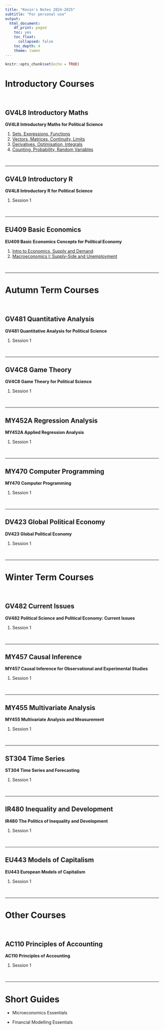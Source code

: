 ```yaml
---
title: "Kevin's Notes 2024-2025"
subtitle: "For personal use"
output:
  html_document:
    df_print: paged
    toc: yes
    toc_float:
      collapsed: false
    toc_depth: 4
    theme: lumen
---
```


```r
knitr::opts_chunk$set(echo = TRUE)
```

```{=html}
<style>
  body .main-container {
    max-width: 1100px;
  }
</style>
```
# Introductory Courses

<br />

## GV4L8 Introductory Maths

**GV4L8 Introductory Maths for Political Science**

1.  [Sets, Expressions, Functions](https://kevinli03.github.io/notes/GV4L8/1.html)
2.  [Vectors, Matrices, Continuity, Limits](https://kevinli03.github.io/notes/GV4L8/2.html)
3.  [Derivatives, Optimisation, Integrals](https://kevinli03.github.io/notes/GV4L8/3.html)
4.  [Counting, Probability, Random Variables](https://kevinli03.github.io/notes/GV4L8/4.html)

<br />

------------------------------------------------------------------------

## GV4L9 Introductory R

**GV4L8 Introductory R for Political Science**

1.  Session 1

<br />

------------------------------------------------------------------------

## EU409 Basic Economics

**EU409 Basic Economics Concepts for Political Economy**

1.  [Intro to Economics, Supply and Demand](https://kevinli03.github.io/notes/EU409/1.html)
2.  [Macroeconomics I: Supply-Side and Unemployment](https://kevinli03.github.io/notes/EU409/2.html)

<br />

------------------------------------------------------------------------

# Autumn Term Courses

<br />

## GV481 Quantitative Analysis

**GV481 Quantitative Analysis for Political Science**

1.  Session 1

<br />

------------------------------------------------------------------------

## GV4C8 Game Theory

**GV4C8 Game Theory for Political Science**

1.  Session 1

<br />

------------------------------------------------------------------------

## MY452A Regression Analysis

**MY452A Applied Regression Analysis**

1.  Session 1

<br />

------------------------------------------------------------------------

## MY470 Computer Programming

**MY470 Computer Programming**

1.  Session 1

<br />

------------------------------------------------------------------------

## DV423 Global Political Economy

**DV423 Global Political Economy**

1.  Session 1

<br />

------------------------------------------------------------------------

# Winter Term Courses

<br />

## GV482 Current Issues

**GV482 Political Science and Political Economy: Current Issues**

1.  Session 1

<br />

------------------------------------------------------------------------

## MY457 Causal Inference

**MY457 Causal Inference for Observational and Experimental Studies**

1.  Session 1

<br />

------------------------------------------------------------------------

## MY455 Multivariate Analysis

**MY455 Multivariate Analysis and Measurement**

1.  Session 1

<br />

------------------------------------------------------------------------

## ST304 Time Series

**ST304 Time Series and Forecasting**

1.  Session 1

<br />

------------------------------------------------------------------------

## IR480 Inequality and Development

**IR480 The Politics of Inequality and Development**

1.  Session 1

<br />

------------------------------------------------------------------------

## EU443 Models of Capitalism

**EU443 European Models of Capitalism**

1.  Session 1

<br />

------------------------------------------------------------------------

# Other Courses

<br />

## AC110 Principles of Accounting

**AC110 Principles of Accounting**

1.  Session 1

<br />

------------------------------------------------------------------------

# Short Guides

-   Microeconomics Essentials

-   Financial Modelling Essentials
